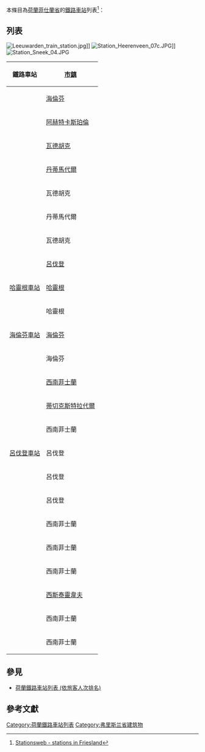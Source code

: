 本條目為[[荷蘭|荷蘭]][[菲仕蘭省|菲仕蘭省]]的[[鐵路車站|鐵路車站]]列表<ref>[http://stationsweb.brinkster.net/stationlijst.asp?prov=Friesland Stationsweb - stations in Friesland]</ref>：

==列表==
[[File:Leeuwarden_train_station.jpg|thumb]]]]
[[File:Station_Heerenveen_07c.JPG|thumb]]]]
[[File:Station_Sneek_04.JPG|thumb]]

{| class="wikitable sortable"
|-
!鐵路車站
![[菲士蘭省市鎮列表|市鎮]]
|-
|{{link-en|阿克魯姆車站|Akkrum railway station}}|| [[海倫芬|海倫芬]]
|- 
|{{link-en|布滕波斯特車站|Buitenpost railway station}}|| [[阿赫特卡斯珀倫|阿赫特卡斯珀倫]]
|- 
|{{link-en|迪尼姆車站|Deinum railway station}}||[[瓦德胡克|瓦德胡克]]
|- 
|{{link-en|德韋斯特林車站|De Westereen railway station}}||[[丹蒂馬代爾|丹蒂馬代爾]]
|- 
|{{link-en|德龍里普車站|Dronryp railway station}}||瓦德胡克
|- 
|{{link-en|費恩瓦爾登車站|Feanwâlden railway station}}||丹蒂馬代爾
|- 
|{{link-en|弗朗尼克車站|Franeker railway station}}||瓦德胡克
|- 
|{{link-en|古勞-吉倫蘇姆車站|Grou-Jirnsum railway station}}||[[呂伐登|呂伐登]]
|- 
|[[哈靈根車站|哈靈根車站]]||[[哈靈根|哈靈根]]
|- 
|{{link-en|哈靈根避風港車站|Harlingen Haven railway station}}||哈靈根
|- 
|[[海倫芬車站|海倫芬車站]]||[[海倫芬|海倫芬]]
|- 
|{{link-en|海倫芬冰球場車站|Heerenveen IJsstadion railway station}}||海倫芬
|- 
|{{link-en|欣德洛彭車站|Hindeloopen railway station}}||[[西南菲士蘭|西南菲士蘭]]
|- 
|{{link-en|赫德加里普車站|Hurdegaryp railway station}}||[[蒂切克斯特拉代爾|蒂切克斯特拉代爾]]
|- 
|{{link-en|庫杜姆-莫克韋魯姆車站|Koudum-Molkwerum railway station}}||西南菲士蘭
|- 
|[[呂伐登車站|呂伐登車站]]||呂伐登
|- 
|{{link-en|呂伐登康明哈布倫車站|Leeuwarden Camminghaburen railway station}}||呂伐登
|- 
|{{link-en|芒古姆車站|Mantgum railway station}}||呂伐登
|- 
|{{link-en|斯內克車站|Sneek railway station}}||西南菲士蘭
|- 
|{{link-en|斯內克北站|Sneek Noord railway station}}||西南菲士蘭
|- 
|{{link-en|斯塔沃倫車站|Stavoren railway station}}||西南菲士蘭
|- 
|{{link-en|沃爾韋加車站|Wolvega railway station}}||[[西斯泰靈韋夫|西斯泰靈韋夫]]
|- 
|{{link-en|沃克姆車站|Workum railway station}}||西南菲士蘭
|- 
|{{link-en|艾爾斯特車站|IJlst railway station}}||西南菲士蘭
|}

==參見==
*[[荷蘭鐵路車站列表_(依旅客人次排名)|荷蘭鐵路車站列表 (依旅客人次排名)]]

==參考文獻==
{{reflist}}

[[Category:荷蘭鐵路車站列表|Category:荷蘭鐵路車站列表]]
[[Category:弗里斯兰省建筑物|Category:弗里斯兰省建筑物]]